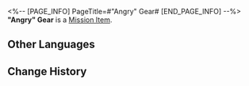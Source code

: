 <%-- [PAGE_INFO]
PageTitle=#"Angry" Gear#
[END_PAGE_INFO] --%>
{{Item Infobox
|id          = 140409
|image       = Item Angry Gear.png
|type        = Mission Item
|invCategory = Missions
|rarity      = 3
|effect      = 
|description = A manifestation of the emotion "Angry" in the Dreamscape. It can be used to repair people's Emo Dial and recover their lost emotions or memories.
}}
'''"Angry" Gear''' is a [[Mission Item]].

==Other Languages==
{{Other Languages
|en   = "Angry" Gear
|zhs  = 「愤懑」齿轮
|zht  = 「憤懣」齒輪
|ja   = 「怒り」の歯車
|ko   = 「분노」 톱니바퀴
|es   = Engranaje de la ira
|fr   = Engrenage de «&nbsp;colère&nbsp;»
|ru   = Шестерня «Гнев»
|th   = ฟันเฟือง "โกรธเกรี้ยว"
|vi   = Bánh Răng Phẫn Nộ
|de   = Groll-Zahnrad
|id   = Gir "Kemarahan"
|pt   = Engrenagem "Irritada"
}}

==Change History==
{{Change History|2.0}}